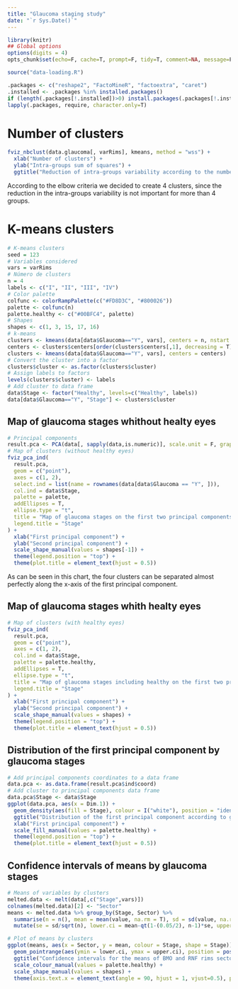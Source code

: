 ```yaml
---
title: "Glaucoma staging study"
date: "`r Sys.Date()`"
---
```


```r
library(knitr)
## Global options
options(digits = 4)
opts_chunk$set(echo=F, cache=T, prompt=F, tidy=T, comment=NA, message=F, warning=F, dev="png", dev.args=list(type="cairo"), dpi=300)
```

```r
source("data-loading.R")
```

```r
.packages <- c("reshape2", "FactoMineR", "factoextra", "caret")
.installed <- .packages %in% installed.packages()
if (length(.packages[!.installed])>0) install.packages(.packages[!.installed])
lapply(.packages, require, character.only=T)
```

# Number of clusters

```r
fviz_nbclust(data.glaucoma[, varRims], kmeans, method = "wss") + 
  xlab("Number of clusters") + 
  ylab("Intra-groups sum of squares") + 
  ggtitle("Reduction of intra-groups variability according to the number of clusters")
```

According to the elbow criteria we decided to create 4 clusters, since the reduction in the intra-groups variability is not important for more than 4 groups.

# K-means clusters

```r
# K-means clusters
seed = 123
# Variables considered
vars = varRims
# Número de clusters
n = 4
labels <- c("I", "II", "III", "IV")
# Color palette
colfunc <- colorRampPalette(c("#FD8D3C", "#800026"))
palette <- colfunc(n)
palette.healthy <- c("#00BFC4", palette)
# Shapes
shapes <- c(1, 3, 15, 17, 16)
# k-means
clusters <- kmeans(data[data$Glaucoma=="Y", vars], centers = n, nstart = 25)
centers <- clusters$centers[order(clusters$centers[,1], decreasing = T),]
clusters <- kmeans(data[data$Glaucoma=="Y", vars], centers = centers)
# Convert the cluster into a factor
clusters$cluster <- as.factor(clusters$cluster)
# Assign labels to factors
levels(clusters$cluster) <- labels
# Add cluster to data frame
data$Stage <- factor("Healthy", levels=c("Healthy", labels))
data[data$Glaucoma=="Y", "Stage"] <- clusters$cluster
```

## Map of glaucoma stages whithout healty eyes

```r
# Principal components
result.pca <- PCA(data[, sapply(data,is.numeric)], scale.unit = F, graph=F) 
# Map of clusters (without healthy eyes)
fviz_pca_ind(
  result.pca,
  geom = c("point"),
  axes = c(1, 2),
  select.ind = list(name = rownames(data[data$Glaucoma == "Y", ])),
  col.ind = data$Stage,
  palette = palette,
  addEllipses = T,
  ellipse.type = "t",
  title = "Map of glaucoma stages on the first two principal components",
  legend.title = "Stage"
) +
  xlab("First principal component") +
  ylab("Second principal component") +
  scale_shape_manual(values = shapes[-1]) +
  theme(legend.position = "top") +
  theme(plot.title = element_text(hjust = 0.5))
```

As can be seen in this chart, the four clusters can be separated almost perfectly along the x-axis of the first principal component. 

## Map of glaucoma stages whith healty eyes

```r
# Map of clusters (with healthy eyes)
fviz_pca_ind(
  result.pca,
  geom = c("point"),
  axes = c(1, 2),
  col.ind = data$Stage,
  palette = palette.healthy,
  addEllipses = T,
  ellipse.type = "t",
  title = "Map of glaucoma stages including healthy on the first two principal components",
  legend.title = "Stage"
) +
  xlab("First principal component") +
  ylab("Second principal component") +
  scale_shape_manual(values = shapes) +
  theme(legend.position = "top") +
  theme(plot.title = element_text(hjust = 0.5))
```

## Distribution of the first principal component by glaucoma stages

```r
# Add principal components coordinates to a data frame
data.pca <- as.data.frame(result.pca$ind$coord)
# Add cluster to principal components data frame
data.pca$Stage <- data$Stage
ggplot(data.pca, aes(x = Dim.1)) +
  geom_density(aes(fill = Stage), colour = I("white"), position = "identity", alpha = .5) + 
  ggtitle("Distribution of the first principal component according to glacuoma stages") +
  xlab("First principal component") +
  scale_fill_manual(values = palette.healthy) +
  theme(legend.position = "top") +
  theme(plot.title = element_text(hjust = 0.5))
```

## Confidence intervals of means by glaucoma stages

```r
# Means of variables by clusters
melted.data <- melt(data[,c("Stage",vars)])
colnames(melted.data)[2] <- "Sector" 
means <- melted.data %>% group_by(Stage, Sector) %>% 
  summarise(n = n(), mean = mean(value, na.rm = T), sd = sd(value, na.rm = T))  %>%
  mutate(se = sd/sqrt(n), lower.ci = mean-qt(1-(0.05/2), n-1)*se, upper.ci = mean+qt(1-(0.05/2), n-1)*se)

# Plot of means by clusters
ggplot(means, aes(x = Sector, y = mean, colour = Stage, shape = Stage)) +
  geom_pointrange(aes(ymin = lower.ci, ymax = upper.ci), position = position_dodge(width = 0.5)) +
  ggtitle("Confidence intervals for the means of BMO and RNF rims sectors by stages") +
  scale_colour_manual(values = palette.healthy) +
  scale_shape_manual(values = shapes) +
  theme(axis.text.x = element_text(angle = 90, hjust = 1, vjust=0.5), plot.title = element_text(hjust = 0.5))
```






